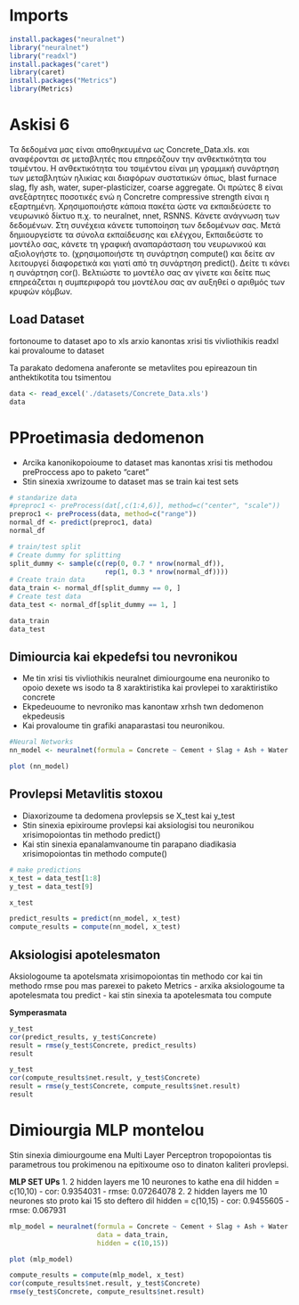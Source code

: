 
# Imports
```r
install.packages("neuralnet") 
library("neuralnet")
library("readxl")
install.packages("caret") 
library(caret)
install.packages("Metrics") 
library(Metrics)
```
# Askisi 6
Τα δεδομένα μας είναι αποθηκευμένα ως Concrete_Data.xls. και αναφέρονται σε
μεταβλητές που επηρεάζουν την ανθεκτικότητα του τσιμέντου. Η ανθεκτικότητα του τσιμέντου είναι μη γραμμική συνάρτηση των μεταβλητών ηλικίας και διαφόρων συστατικών όπως, blast furnace slag, fly ash, water, super-plasticizer, coarse aggregate. Oι πρώτες 8 είναι ανεξάρτητες ποσοτικές ενώ η Concretre compressive
strength είναι η εξαρτημένη. Χρησιμοποιήστε κάποια πακέτα ώστε να εκπαιδεύσετε το νευρωνικό δίκτυο π.χ. το neuralnet, nnet, RSNNS.
Κάνετε ανάγνωση των δεδομένων. Στη συνέχεια κάνετε τυποποίηση των δεδομένων σας. Μετά δημιουργείστε τα σύνολα εκπαίδευσης και ελέγχου, Εκπαιδεύστε το μοντέλο σας, κάνετε τη γραφική αναπαράσταση του νευρωνικού και αξιολογήστε το. (χρησιμοποιήστε τη συνάρτηση compute() και δείτε αν λειτουργεί διαφορετικά και γιατί από τη συνάρτηση predict(). Δείτε τι κάνει η συνάρτηση cor(). Βελτιώστε το μοντέλο σας αν γίνετε και δείτε πως επηρεάζεται η συμπεριφορά του μοντέλου σας αν αυξηθεί ο αριθμός των κρυφών κόμβων.

## Load Dataset
fortonoume to dataset apo to xls arxio kanontas xrisi tis vivliothikis readxl
kai provaloume to dataset

Ta parakato dedomena anaferonte se metavlites pou epireazoun tin anthektikotita tou tsimentou
```r
data <- read_excel('./datasets/Concrete_Data.xls')
data
```
# PProetimasia dedomenon
- Arcika kanonikopoioume to dataset mas kanontas xrisi tis methodou preProccess apo to paketo "caret"
- Stin sinexia xwrizoume to dataset mas se train kai test sets
```r
# standarize data
#preproc1 <- preProcess(dat[,c(1:4,6)], method=c("center", "scale"))
preproc1 <- preProcess(data, method=c("range"))
normal_df <- predict(preproc1, data)
normal_df

# train/test split
# Create dummy for splitting
split_dummy <- sample(c(rep(0, 0.7 * nrow(normal_df)), 
                        rep(1, 0.3 * nrow(normal_df))))
# Create train data
data_train <- normal_df[split_dummy == 0, ]      
# Create test data
data_test <- normal_df[split_dummy == 1, ]   

data_train
data_test
```
## Dimiourcia kai ekpedefsi tou nevronikou
- Me tin xrisi tis vivliothikis neuralnet dimiourgoume ena neuroniko to opoio dexete ws isodo ta 8 xaraktiristika kai provlepei to xaraktiristiko concrete
- Ekpedeuoume to nevroniko mas kanontaw xrhsh twn dedomenon ekpedeusis
- Kai provaloume tin grafiki anaparastasi tou neuronikou.
```r
#Neural Networks
nn_model <- neuralnet(formula = Concrete ~ Cement + Slag + Ash + Water + Superplasticizer + CoarseAggregate + FineAggregate + Age, data = data_train)

plot (nn_model)

```
## Provlepsi Metavlitis stoxou
- Diaxorizoume ta dedomena provlepsis se X_test kai y_test
- Stin sinexia epixiroume provlepsi kai aksiologisi tou neuronikou xrisimopoiontas tin methodo predict()
- Kai stin sinexia epanalamvanoume tin parapano diadikasia xrisimopoiontas tin methodo compute()

```r
# make predictions
x_test = data_test[1:8]
y_test = data_test[9]

x_test

predict_results = predict(nn_model, x_test)
compute_results = compute(nn_model, x_test)
```

## Aksiologisi apotelesmaton
Aksiologoume ta apotelsmata xrisimopoiontas tin methodo cor kai tin methodo rmse pou mas parexei to paketo Metrics
- arxika aksiologoume ta apotelesmata tou predict 
- kai stin sinexia ta apotelesmata tou compute

**Symperasmata**
```r
y_test
cor(predict_results, y_test$Concrete)
result = rmse(y_test$Concrete, predict_results)
result
```
```r
y_test
cor(compute_results$net.result, y_test$Concrete)
result = rmse(y_test$Concrete, compute_results$net.result)
result
```
# Dimiourgia MLP montelou
Stin sinexia dimiourgoume ena Multi Layer Perceptron tropopoiontas tis parametrous tou prokimenou na epitixoume oso to dinaton kaliteri provlepsi.

**MLP SET UPs**
1. 2 hidden layers me 10 neurones to kathe ena dil hidden = c(10,10)
  - cor: 0.9354031
  - rmse: 0.07264078
2.  2 hidden layers me 10 neurones sto proto kai 15 sto deftero dil hidden = c(10,15)
  - cor:  0.9455605
  - rmse: 0.067931
```r
mlp_model = neuralnet(formula = Concrete ~ Cement + Slag + Ash + Water + Superplasticizer + CoarseAggregate + FineAggregate + Age,
                      data = data_train,
                      hidden = c(10,15))

plot (mlp_model)
```

```r
compute_results = compute(mlp_model, x_test)
cor(compute_results$net.result, y_test$Concrete)
rmse(y_test$Concrete, compute_results$net.result)
```




